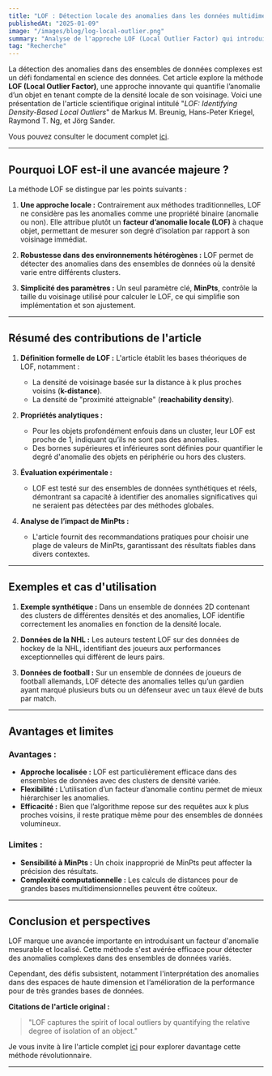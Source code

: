 ```yaml
---
title: "LOF : Détection locale des anomalies dans les données multidimensionnelles"
publishedAt: "2025-01-09"
image: "/images/blog/log-local-outlier.png"
summary: "Analyse de l'approche LOF (Local Outlier Factor) qui introduit une méthode pour quantifier le degré d'anomalie locale dans un ensemble de données multidimensionnel."
tag: "Recherche"
---
```


La détection des anomalies dans des ensembles de données complexes est un défi fondamental en science des données. Cet article explore la méthode **LOF (Local Outlier Factor)**, une approche innovante qui quantifie l’anomalie d’un objet en tenant compte de la densité locale de son voisinage. Voici une présentation de l'article scientifique original intitulé "*LOF: Identifying Density-Based Local Outliers*" de Markus M. Breunig, Hans-Peter Kriegel, Raymond T. Ng, et Jörg Sander.

Vous pouvez consulter le document complet [ici](https://www.dbs.ifi.lmu.de/Publikationen/Papers/LOF.pdf).

---

## **Pourquoi LOF est-il une avancée majeure ?**

La méthode LOF se distingue par les points suivants :

1. **Une approche locale :**
   Contrairement aux méthodes traditionnelles, LOF ne considère pas les anomalies comme une propriété binaire (anomalie ou non). Elle attribue plutôt un **facteur d’anomalie locale (LOF)** à chaque objet, permettant de mesurer son degré d’isolation par rapport à son voisinage immédiat.

2. **Robustesse dans des environnements hétérogènes :**
   LOF permet de détecter des anomalies dans des ensembles de données où la densité varie entre différents clusters.

3. **Simplicité des paramètres :**
   Un seul paramètre clé, **MinPts**, contrôle la taille du voisinage utilisé pour calculer le LOF, ce qui simplifie son implémentation et son ajustement.

---

## **Résumé des contributions de l'article**

1. **Définition formelle de LOF :**
   L'article établit les bases théoriques de LOF, notamment :
   - La densité de voisinage basée sur la distance à k plus proches voisins (**k-distance**).
   - La densité de "proximité atteignable" (**reachability density**).

2. **Propriétés analytiques :**
   - Pour les objets profondément enfouis dans un cluster, leur LOF est proche de 1, indiquant qu’ils ne sont pas des anomalies.
   - Des bornes supérieures et inférieures sont définies pour quantifier le degré d'anomalie des objets en périphérie ou hors des clusters.

3. **Évaluation expérimentale :**
   - LOF est testé sur des ensembles de données synthétiques et réels, démontrant sa capacité à identifier des anomalies significatives qui ne seraient pas détectées par des méthodes globales.

4. **Analyse de l’impact de MinPts :**
   - L'article fournit des recommandations pratiques pour choisir une plage de valeurs de MinPts, garantissant des résultats fiables dans divers contextes.

---

## **Exemples et cas d'utilisation**

1. **Exemple synthétique :**
   Dans un ensemble de données 2D contenant des clusters de différentes densités et des anomalies, LOF identifie correctement les anomalies en fonction de la densité locale.

2. **Données de la NHL :**
   Les auteurs testent LOF sur des données de hockey de la NHL, identifiant des joueurs aux performances exceptionnelles qui diffèrent de leurs pairs.

3. **Données de football :**
   Sur un ensemble de données de joueurs de football allemands, LOF détecte des anomalies telles qu’un gardien ayant marqué plusieurs buts ou un défenseur avec un taux élevé de buts par match.

---

## **Avantages et limites**

### **Avantages :**
- **Approche localisée :** LOF est particulièrement efficace dans des ensembles de données avec des clusters de densité variée.
- **Flexibilité :** L’utilisation d’un facteur d’anomalie continu permet de mieux hiérarchiser les anomalies.
- **Efficacité :** Bien que l’algorithme repose sur des requêtes aux k plus proches voisins, il reste pratique même pour des ensembles de données volumineux.

### **Limites :**
- **Sensibilité à MinPts :** Un choix inapproprié de MinPts peut affecter la précision des résultats.
- **Complexité computationnelle :** Les calculs de distances pour de grandes bases multidimensionnelles peuvent être coûteux.

---

## **Conclusion et perspectives**

LOF marque une avancée importante en introduisant un facteur d'anomalie mesurable et localisé. Cette méthode s'est avérée efficace pour détecter des anomalies complexes dans des ensembles de données variés.

Cependant, des défis subsistent, notamment l'interprétation des anomalies dans des espaces de haute dimension et l’amélioration de la performance pour de très grandes bases de données.

**Citations de l'article original :**
> "LOF captures the spirit of local outliers by quantifying the relative degree of isolation of an object."

Je vous invite à lire l'article complet [ici](https://www.dbs.ifi.lmu.de/Publikationen/Papers/LOF.pdf) pour explorer davantage cette méthode révolutionnaire.

---

